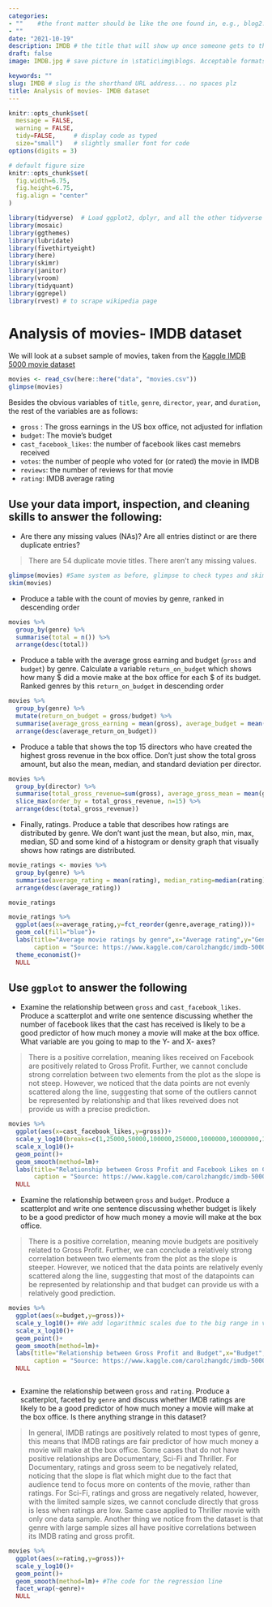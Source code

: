 ```yaml
---
categories:  
- ""    #the front matter should be like the one found in, e.g., blog2.md. It cannot be like the normal Rmd we used
- ""
date: "2021-10-19"
description: IMDB # the title that will show up once someone gets to this page
draft: false
image: IMDB.jpg # save picture in \static\img\blogs. Acceptable formats= jpg, jpeg, or png . Your iPhone pics wont work

keywords: ""
slug: IMDB # slug is the shorthand URL address... no spaces plz
title: Analysis of movies- IMDB dataset
---
```



```r
knitr::opts_chunk$set(
  message = FALSE, 
  warning = FALSE, 
  tidy=FALSE,     # display code as typed
  size="small")   # slightly smaller font for code
options(digits = 3)

# default figure size
knitr::opts_chunk$set(
  fig.width=6.75, 
  fig.height=6.75,
  fig.align = "center"
)
```


```r
library(tidyverse)  # Load ggplot2, dplyr, and all the other tidyverse packages
library(mosaic)
library(ggthemes)
library(lubridate)
library(fivethirtyeight)
library(here)
library(skimr)
library(janitor)
library(vroom)
library(tidyquant)
library(ggrepel)
library(rvest) # to scrape wikipedia page
```




# Analysis of movies- IMDB dataset

We will look at a subset sample of movies, taken from the [Kaggle IMDB 5000 movie dataset](https://www.kaggle.com/carolzhangdc/imdb-5000-movie-dataset)

  
```r

movies <- read_csv(here::here("data", "movies.csv"))
glimpse(movies)

```

Besides the obvious variables of `title`, `genre`, `director`, `year`, and `duration`, the rest of the variables are as follows:

- `gross` : The gross earnings in the US box office, not adjusted for inflation
- `budget`: The movie's budget 
- `cast_facebook_likes`: the number of facebook likes cast memebrs received
- `votes`: the number of people who voted for (or rated) the movie in IMDB 
- `reviews`: the number of reviews for that movie
- `rating`: IMDB average rating 

## Use your data import, inspection, and cleaning skills to answer the following:

- Are there any missing values (NAs)? Are all entries distinct or are there duplicate entries?

> There are 54 duplicate movie titles. There aren't any missing values. 

```r

glimpse(movies) #Same system as before, glimpse to check types and skim to check for missing and duplicate values
skim(movies)

```


- Produce a table with the count of movies by genre, ranked in descending order

```r
movies %>% 
  group_by(genre) %>% 
  summarise(total = n()) %>% 
  arrange(desc(total))
```

- Produce a table with the average gross earning and budget (`gross` and `budget`) by genre. Calculate a variable `return_on_budget` which shows how many $ did a movie make at the box office for each $ of its budget. Ranked genres by this `return_on_budget` in descending order
```r
movies %>%
  group_by(genre) %>%
  mutate(return_on_budget = gross/budget) %>%
  summarise(average_gross_earning = mean(gross), average_budget = mean(budget), average_return_on_budget = mean(return_on_budget)) %>%  #We add averages
  arrange(desc(average_return_on_budget))
```

- Produce a table that shows the top 15 directors who have created the highest gross revenue in the box office. Don't just show the total gross amount, but also the mean, median, and standard deviation per director.
```r
movies %>% 
  group_by(director) %>% 
  summarise(total_gross_revenue=sum(gross), average_gross_mean = mean(gross), average_gross_median = median(gross),sd_gross = sd(gross)) %>% 
  slice_max(order_by = total_gross_revenue, n=15) %>%
  arrange(desc(total_gross_revenue))
```

- Finally, ratings. Produce a table that describes how ratings are distributed by genre. We don't want just the mean, but also, min, max, median, SD and some kind of a histogram or density graph that visually shows how ratings are distributed. 

```r
movie_ratings <- movies %>% 
  group_by(genre) %>% 
  summarise(average_rating = mean(rating), median_rating=median(rating), min_rating=min(rating),max_rating=max(rating),sd_rating=sd(rating)) %>% 
  arrange(desc(average_rating))

movie_ratings

movie_ratings %>%
  ggplot(aes(x=average_rating,y=fct_reorder(genre,average_rating)))+
  geom_col(fill="blue")+
  labs(title="Average movie ratings by genre",x="Average rating",y="Genre", 
       caption = "Source: https://www.kaggle.com/carolzhangdc/imdb-5000-movie-dataset")+
  theme_economist()+
  NULL

```


## Use `ggplot` to answer the following

  - Examine the relationship between `gross` and `cast_facebook_likes`. Produce a scatterplot and write one sentence discussing whether the number of facebook likes that the cast has received is likely to be a good predictor of how much money a movie will make at the box office. What variable are you going to map to the Y- and X- axes?

> There is a positive correlation, meaning likes received on Facebook are positively related to Gross Profit. Further, we cannot conclude strong correlation between two elements from the plot as the slope is not steep. However, we noticed that the data points are not evenly scattered along the line, suggesting that some of the outliers cannot be represented by relationship and that likes reveived does not provide us with a precise prediction. 
  
```r
movies %>% 
  ggplot(aes(x=cast_facebook_likes,y=gross))+
  scale_y_log10(breaks=c(1,25000,50000,100000,250000,1000000,10000000,100000000,1000000000))+ #We try to scale the y axis to make the graph less clustered
  scale_x_log10()+
  geom_point()+
  geom_smooth(method=lm)+
  labs(title="Relationship between Gross Profit and Facebook Likes on Cast",x="Facebook Likes on Cast",y="Gross Profit", 
       caption = "Source: https://www.kaggle.com/carolzhangdc/imdb-5000-movie-dataset")
  NULL

```

  - Examine the relationship between `gross` and `budget`. Produce a scatterplot and write one sentence discussing whether budget is likely to be a good predictor of how much money a movie will make at the box office.

> There is a positive correlation, meaning movie budgets are positively related to Gross Profit. Further, we can conclude a relatively strong correlation between two elements from the plot as the slope is steeper. However, we noticed that the data points are relatively evenly scattered along the line, suggesting that most of the datapoints can be represented by relationship and that budget can provide us with a relatively good prediction. 


```r

movies %>% 
  ggplot(aes(x=budget,y=gross))+
  scale_y_log10()+ #We add logarithmic scales due to the big range in values
  scale_x_log10()+
  geom_point()+
  geom_smooth(method=lm)+
  labs(title="Relationship between Gross Profit and Budget",x="Budget",y="Gross Profit", 
       caption = "Source: https://www.kaggle.com/carolzhangdc/imdb-5000-movie-dataset")
  NULL



```
  
  - Examine the relationship between `gross` and `rating`. Produce a scatterplot, faceted by `genre` and discuss whether IMDB ratings are likely to be a good predictor of how much money a movie will make at the box office. Is there anything strange in this dataset?

> In general, IMDB ratings are positively related to most types of genre, this means that IMDB ratings are fair predictor of how much money a movie will make at the box office. Some cases that do not have positive relationships are Documentary, Sci-Fi and Thriller. For Documentary, ratings and gross seem to be negatively related, noticing that the slope is flat which might due to the fact that audience tend to focus more on contents of the movie, rather than ratings. For Sci-Fi, ratings and gross are negatively related, however, with the limited sample sizes, we cannot conclude directly that gross is less when ratings are low. Same case applied to Thriller movie with only one data sample. Another thing we notice from the dataset is that genre with large sample sizes all have positive correlations between its IMDB rating and gross profit.



```r
movies %>% 
  ggplot(aes(x=rating,y=gross))+
  scale_y_log10()+
  geom_point()+
  geom_smooth(method=lm)+ #The code for the regression line
  facet_wrap(~genre)+ 
  NULL
```

